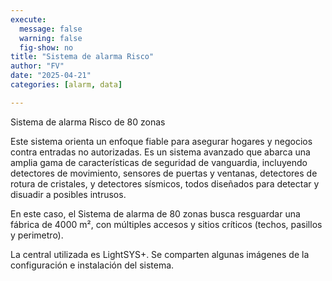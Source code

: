 ```yaml
---
execute:
  message: false
  warning: false
  fig-show: no
title: "Sistema de alarma Risco"
author: "FV"
date: "2025-04-21"
categories: [alarm, data]

---
```


Sistema de alarma Risco de 80 zonas

Este sistema orienta un enfoque fiable para asegurar hogares y negocios contra entradas no autorizadas. Es un sistema avanzado que abarca una amplia gama de características de seguridad de vanguardia, incluyendo detectores de movimiento, sensores de puertas y ventanas, detectores de rotura de cristales, y detectores sísmicos, todos diseñados para detectar y disuadir a posibles intrusos.

En este caso, el Sistema de alarma de 80 zonas busca resguardar una fábrica de 4000 m², con múltiples accesos y sitios críticos (techos, pasillos y perimetro). 

La central utilizada es LightSYS+. Se comparten algunas imágenes de la configuración e instalación del sistema. 

```r

```


<!-- ![](cafe1.png) image: "cafe1.png" -->

